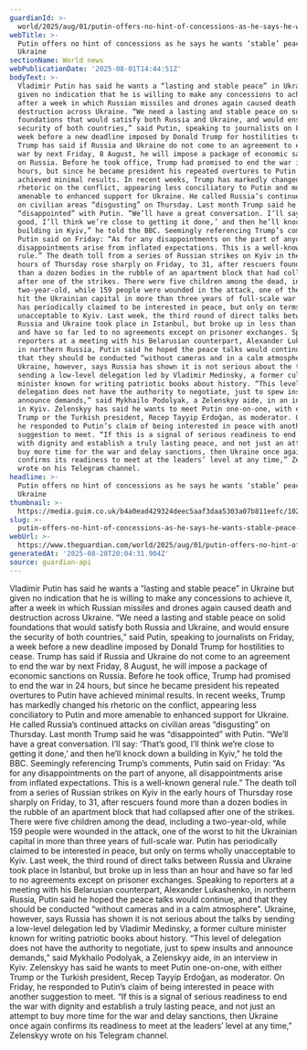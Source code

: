 ```yaml
---
guardianId: >-
  world/2025/aug/01/putin-offers-no-hint-of-concessions-as-he-says-he-wants-stable-peace-in-ukraine-russia
webTitle: >-
  Putin offers no hint of concessions as he says he wants ‘stable’ peace in
  Ukraine
sectionName: World news
webPublicationDate: '2025-08-01T14:44:51Z'
bodyText: >-
  Vladimir Putin has said he wants a “lasting and stable peace” in Ukraine but
  given no indication that he is willing to make any concessions to achieve it,
  after a week in which Russian missiles and drones again caused death and
  destruction across Ukraine. “We need a lasting and stable peace on solid
  foundations that would satisfy both Russia and Ukraine, and would ensure the
  security of both countries,” said Putin, speaking to journalists on Friday, a
  week before a new deadline imposed by Donald Trump for hostilities to cease.
  Trump has said if Russia and Ukraine do not come to an agreement to end the
  war by next Friday, 8 August, he will impose a package of economic sanctions
  on Russia. Before he took office, Trump had promised to end the war in 24
  hours, but since he became president his repeated overtures to Putin have
  achieved minimal results. In recent weeks, Trump has markedly changed his
  rhetoric on the conflict, appearing less conciliatory to Putin and more
  amenable to enhanced support for Ukraine. He called Russia’s continued attacks
  on civilian areas “disgusting” on Thursday. Last month Trump said he was
  “disappointed” with Putin. “We’ll have a great conversation. I’ll say: ‘That’s
  good, I’ll think we’re close to getting it done,’ and then he’ll knock down a
  building in Kyiv,” he told the BBC. Seemingly referencing Trump’s comments,
  Putin said on Friday: “As for any disappointments on the part of anyone, all
  disappointments arise from inflated expectations. This is a well-known general
  rule.” The death toll from a series of Russian strikes on Kyiv in the early
  hours of Thursday rose sharply on Friday, to 31, after rescuers found more
  than a dozen bodies in the rubble of an apartment block that had collapsed
  after one of the strikes. There were five children among the dead, including a
  two-year-old, while 159 people were wounded in the attack, one of the worst to
  hit the Ukrainian capital in more than three years of full-scale war. Putin
  has periodically claimed to be interested in peace, but only on terms wholly
  unacceptable to Kyiv. Last week, the third round of direct talks between
  Russia and Ukraine took place in Istanbul, but broke up in less than an hour
  and have so far led to no agreements except on prisoner exchanges. Speaking to
  reporters at a meeting with his Belarusian counterpart, Alexander Lukashenko,
  in northern Russia, Putin said he hoped the peace talks would continue, and
  that they should be conducted “without cameras and in a calm atmosphere”.
  Ukraine, however, says Russia has shown it is not serious about the talks by
  sending a low-level delegation led by Vladimir Medinsky, a former culture
  minister known for writing patriotic books about history. “This level of
  delegation does not have the authority to negotiate, just to spew insults and
  announce demands,” said Mykhailo Podolyak, a Zelenskyy aide, in an interview
  in Kyiv. Zelenskyy has said he wants to meet Putin one-on-one, with either
  Trump or the Turkish president, Recep Tayyip Erdoğan, as moderator. On Friday,
  he responded to Putin’s claim of being interested in peace with another
  suggestion to meet. “If this is a signal of serious readiness to end the war
  with dignity and establish a truly lasting peace, and not just an attempt to
  buy more time for the war and delay sanctions, then Ukraine once again
  confirms its readiness to meet at the leaders’ level at any time,” Zelenskyy
  wrote on his Telegram channel.
headline: >-
  Putin offers no hint of concessions as he says he wants ‘stable’ peace in
  Ukraine
thumbnail: >-
  https://media.guim.co.uk/b4a0ead429324deec5aaf3daa5303a07b811eefc/1020_369_4385_3509/500.jpg
slug: >-
  putin-offers-no-hint-of-concessions-as-he-says-he-wants-stable-peace-in-ukraine
webUrl: >-
  https://www.theguardian.com/world/2025/aug/01/putin-offers-no-hint-of-concessions-as-he-says-he-wants-stable-peace-in-ukraine-russia
generatedAt: '2025-08-28T20:04:31.904Z'
source: guardian-api
---
```

Vladimir Putin has said he wants a “lasting and stable peace” in Ukraine but given no indication that he is willing to make any concessions to achieve it, after a week in which Russian missiles and drones again caused death and destruction across Ukraine. “We need a lasting and stable peace on solid foundations that would satisfy both Russia and Ukraine, and would ensure the security of both countries,” said Putin, speaking to journalists on Friday, a week before a new deadline imposed by Donald Trump for hostilities to cease. Trump has said if Russia and Ukraine do not come to an agreement to end the war by next Friday, 8 August, he will impose a package of economic sanctions on Russia. Before he took office, Trump had promised to end the war in 24 hours, but since he became president his repeated overtures to Putin have achieved minimal results. In recent weeks, Trump has markedly changed his rhetoric on the conflict, appearing less conciliatory to Putin and more amenable to enhanced support for Ukraine. He called Russia’s continued attacks on civilian areas “disgusting” on Thursday. Last month Trump said he was “disappointed” with Putin. “We’ll have a great conversation. I’ll say: ‘That’s good, I’ll think we’re close to getting it done,’ and then he’ll knock down a building in Kyiv,” he told the BBC. Seemingly referencing Trump’s comments, Putin said on Friday: “As for any disappointments on the part of anyone, all disappointments arise from inflated expectations. This is a well-known general rule.” The death toll from a series of Russian strikes on Kyiv in the early hours of Thursday rose sharply on Friday, to 31, after rescuers found more than a dozen bodies in the rubble of an apartment block that had collapsed after one of the strikes. There were five children among the dead, including a two-year-old, while 159 people were wounded in the attack, one of the worst to hit the Ukrainian capital in more than three years of full-scale war. Putin has periodically claimed to be interested in peace, but only on terms wholly unacceptable to Kyiv. Last week, the third round of direct talks between Russia and Ukraine took place in Istanbul, but broke up in less than an hour and have so far led to no agreements except on prisoner exchanges. Speaking to reporters at a meeting with his Belarusian counterpart, Alexander Lukashenko, in northern Russia, Putin said he hoped the peace talks would continue, and that they should be conducted “without cameras and in a calm atmosphere”. Ukraine, however, says Russia has shown it is not serious about the talks by sending a low-level delegation led by Vladimir Medinsky, a former culture minister known for writing patriotic books about history. “This level of delegation does not have the authority to negotiate, just to spew insults and announce demands,” said Mykhailo Podolyak, a Zelenskyy aide, in an interview in Kyiv. Zelenskyy has said he wants to meet Putin one-on-one, with either Trump or the Turkish president, Recep Tayyip Erdoğan, as moderator. On Friday, he responded to Putin’s claim of being interested in peace with another suggestion to meet. “If this is a signal of serious readiness to end the war with dignity and establish a truly lasting peace, and not just an attempt to buy more time for the war and delay sanctions, then Ukraine once again confirms its readiness to meet at the leaders’ level at any time,” Zelenskyy wrote on his Telegram channel.
